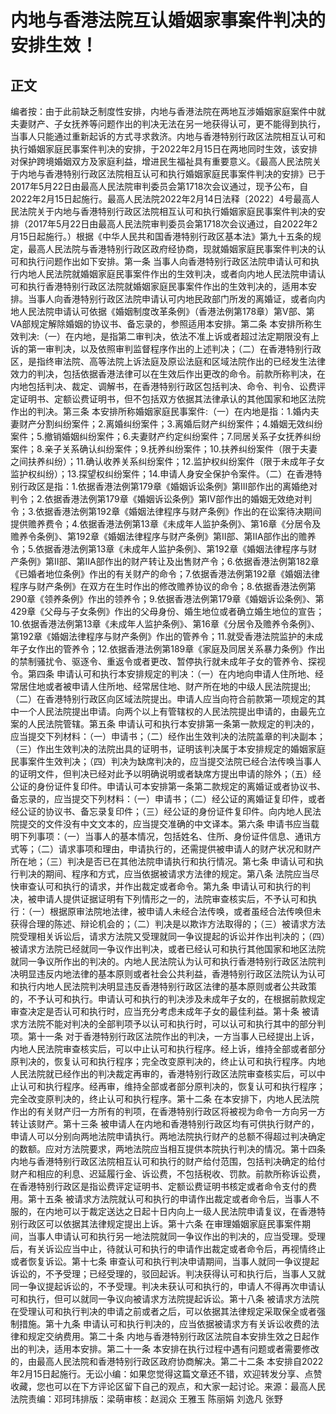 # 内地与香港法院互认婚姻家事案件判决的安排生效！
## 正文
编者按：由于此前缺乏制度性安排，内地与香港法院在两地互涉婚姻家庭案件中就夫妻财产、子女抚养等问题作出的判决无法在另一地获得认可，更不能得到执行，当事人只能通过重新起诉的方式寻求救济。内地与香港特别行政区法院相互认可和执行婚姻家庭民事案件判决的安排，于2022年2月15日在两地同时生效，该安排对保护跨境婚姻双方及家庭利益，增进民生福祉具有重要意义。《最高人民法院关于内地与香港特别行政区法院相互认可和执行婚姻家庭民事案件判决的安排》已于2017年5月22日由最高人民法院审判委员会第1718次会议通过，现予公布，自2022年2月15日起施行。最高人民法院2022年2月14日法释〔2022〕4号最高人民法院关于内地与香港特别行政区法院相互认可和执行婚姻家庭民事案件判决的安排（2017年5月22日由最高人民法院审判委员会第1718次会议通过，自2022年2月15日起施行。）根据《中华人民共和国香港特别行政区基本法》第九十五条的规定，最高人民法院与香港特别行政区政府经协商，现就婚姻家庭民事案件判决的认可和执行问题作出如下安排。第一条  当事人向香港特别行政区法院申请认可和执行内地人民法院就婚姻家庭民事案件作出的生效判决，或者向内地人民法院申请认可和执行香港特别行政区法院就婚姻家庭民事案件作出的生效判决的，适用本安排。当事人向香港特别行政区法院申请认可内地民政部门所发的离婚证，或者向内地人民法院申请认可依据《婚姻制度改革条例》（香港法例第178章）第V部、第VA部规定解除婚姻的协议书、备忘录的，参照适用本安排。第二条  本安排所称生效判决:（一）在内地，是指第二审判决，依法不准上诉或者超过法定期限没有上诉的第一审判决，以及依照审判监督程序作出的上述判决；（二）在香港特别行政区，是指终审法院、高等法院上诉法庭及原讼法庭和区域法院作出的已经发生法律效力的判决，包括依据香港法律可以在生效后作出更改的命令。前款所称判决，在内地包括判决、裁定、调解书，在香港特别行政区包括判决、命令、判令、讼费评定证明书、定额讼费证明书，但不包括双方依据其法律承认的其他国家和地区法院作出的判决。第三条  本安排所称婚姻家庭民事案件:（一）在内地是指：1.婚内夫妻财产分割纠纷案件；2.离婚纠纷案件；3.离婚后财产纠纷案件；4.婚姻无效纠纷案件；5.撤销婚姻纠纷案件；6.夫妻财产约定纠纷案件；7.同居关系子女抚养纠纷案件；8.亲子关系确认纠纷案件；9.抚养纠纷案件；10.扶养纠纷案件（限于夫妻之间扶养纠纷）；11.确认收养关系纠纷案件；12.监护权纠纷案件（限于未成年子女监护权纠纷）；13.探望权纠纷案件；14.申请人身安全保护令案件。（二）在香港特别行政区是指：1.依据香港法例第179章《婚姻诉讼条例》第III部作出的离婚绝对判令；2.依据香港法例第179章《婚姻诉讼条例》第IV部作出的婚姻无效绝对判令；3.依据香港法例第192章《婚姻法律程序与财产条例》作出的在讼案待决期间提供赡养费令；4.依据香港法例第13章《未成年人监护条例》、第16章《分居令及赡养令条例》、第192章《婚姻法律程序与财产条例》第II部、第IIA部作出的赡养令；5.依据香港法例第13章《未成年人监护条例》、第192章《婚姻法律程序与财产条例》第II部、第IIA部作出的财产转让及出售财产令；6.依据香港法例第182章《已婚者地位条例》作出的有关财产的命令；7.依据香港法例第192章《婚姻法律程序与财产条例》在双方在生时作出的修改赡养协议的命令；8.依据香港法例第290章《领养条例》作出的领养令；9.依据香港法例第179章《婚姻诉讼条例》、第429章《父母与子女条例》作出的父母身份、婚生地位或者确立婚生地位的宣告；10.依据香港法例第13章《未成年人监护条例》、第16章《分居令及赡养令条例》、第192章《婚姻法律程序与财产条例》作出的管养令；11.就受香港法院监护的未成年子女作出的管养令；12.依据香港法例第189章《家庭及同居关系暴力条例》作出的禁制骚扰令、驱逐令、重返令或者更改、暂停执行就未成年子女的管养令、探视令。第四条  申请认可和执行本安排规定的判决：（一）在内地向申请人住所地、经常居住地或者被申请人住所地、经常居住地、财产所在地的中级人民法院提出;（二）在香港特别行政区向区域法院提出。申请人应当向符合前款第一项规定的其中一个人民法院提出申请。向两个以上有管辖权的人民法院提出申请的，由最先立案的人民法院管辖。第五条  申请认可和执行本安排第一条第一款规定的判决的，应当提交下列材料：（一）申请书；（二）经作出生效判决的法院盖章的判决副本；（三）作出生效判决的法院出具的证明书，证明该判决属于本安排规定的婚姻家庭民事案件生效判决；（四）判决为缺席判决的，应当提交法院已经合法传唤当事人的证明文件，但判决已经对此予以明确说明或者缺席方提出申请的除外；（五）经公证的身份证件复印件。申请认可本安排第一条第二款规定的离婚证或者协议书、备忘录的，应当提交下列材料：（一）申请书；（二）经公证的离婚证复印件，或者经公证的协议书、备忘录复印件；（三）经公证的身份证件复印件。向内地人民法院提交的文件没有中文文本的，应当提交准确的中文译本。第六条  申请书应当载明下列事项：（一）当事人的基本情况，包括姓名、住所、身份证件信息、通讯方式等；（二）请求事项和理由，申请执行的，还需提供被申请人的财产状况和财产所在地；（三）判决是否已在其他法院申请执行和执行情况。第七条  申请认可和执行判决的期间、程序和方式，应当依据被请求方法律的规定。第八条  法院应当尽快审查认可和执行的请求，并作出裁定或者命令。第九条  申请认可和执行的判决，被申请人提供证据证明有下列情形之一的，法院审查核实后，不予认可和执行：（一）根据原审法院地法律，被申请人未经合法传唤，或者虽经合法传唤但未获得合理的陈述、辩论机会的；（二）判决是以欺诈方法取得的；（三）被请求方法院受理相关诉讼后，请求方法院又受理就同一争议提起的诉讼并作出判决的；（四）被请求方法院已经就同一争议作出判决，或者已经认可和执行其他国家和地区法院就同一争议所作出的判决的。内地人民法院认为认可和执行香港特别行政区法院判决明显违反内地法律的基本原则或者社会公共利益，香港特别行政区法院认为认可和执行内地人民法院判决明显违反香港特别行政区法律的基本原则或者公共政策的，不予认可和执行。申请认可和执行的判决涉及未成年子女的，在根据前款规定审查决定是否认可和执行时，应当充分考虑未成年子女的最佳利益。第十条  被请求方法院不能对判决的全部判项予以认可和执行时，可以认可和执行其中的部分判项。第十一条  对于香港特别行政区法院作出的判决，一方当事人已经提出上诉，内地人民法院审查核实后，可以中止认可和执行程序。经上诉，维持全部或者部分原判决的，恢复认可和执行程序；完全改变原判决的，终止认可和执行程序。内地人民法院就已经作出的判决裁定再审的，香港特别行政区法院审查核实后，可以中止认可和执行程序。经再审，维持全部或者部分原判决的，恢复认可和执行程序；完全改变原判决的，终止认可和执行程序。第十二条  在本安排下，内地人民法院作出的有关财产归一方所有的判项，在香港特别行政区将被视为命令一方向另一方转让该财产。第十三条  被申请人在内地和香港特别行政区均有可供执行财产的，申请人可以分别向两地法院申请执行。两地法院执行财产的总额不得超过判决确定的数额。应对方法院要求，两地法院应当相互提供本院执行判决的情况。第十四条  内地与香港特别行政区法院相互认可和执行的财产给付范围，包括判决确定的给付财产和相应的利息、迟延履行金、诉讼费，不包括税收、罚款。前款所称诉讼费，在香港特别行政区是指讼费评定证明书、定额讼费证明书核定或者命令支付的费用。第十五条  被请求方法院就认可和执行的申请作出裁定或者命令后，当事人不服的，在内地可以于裁定送达之日起十日内向上一级人民法院申请复议，在香港特别行政区可以依据其法律规定提出上诉。第十六条  在审理婚姻家庭民事案件期间，当事人申请认可和执行另一地法院就同一争议作出的判决的，应当受理。受理后，有关诉讼应当中止，待就认可和执行的申请作出裁定或者命令后，再视情终止或者恢复诉讼。第十七条  审查认可和执行判决申请期间，当事人就同一争议提起诉讼的，不予受理；已经受理的，驳回起诉。判决获得认可和执行后，当事人又就同一争议提起诉讼的，不予受理。判决未获认可和执行的，申请人不得再次申请认可和执行，但可以就同一争议向被请求方法院提起诉讼。第十八条  被请求方法院在受理认可和执行判决的申请之前或者之后，可以依据其法律规定采取保全或者强制措施。第十九条  申请认可和执行判决的，应当依据被请求方有关诉讼收费的法律和规定交纳费用。第二十条  内地与香港特别行政区法院自本安排生效之日起作出的判决，适用本安排。第二十一条  本安排在执行过程中遇有问题或者需要修改的，由最高人民法院和香港特别行政区政府协商解决。第二十二条  本安排自2022年2月15日起施行。无讼小编：如果您觉得这篇文章还不错，欢迎转发分享、点赞收藏，您也可以在下方评论区留下自己的观点，和大家一起讨论。来源：最高人民法院责编：邓珂玮排版：梁萌审核：赵润众 王雅玉 陈丽娟 刘逸凡 张野